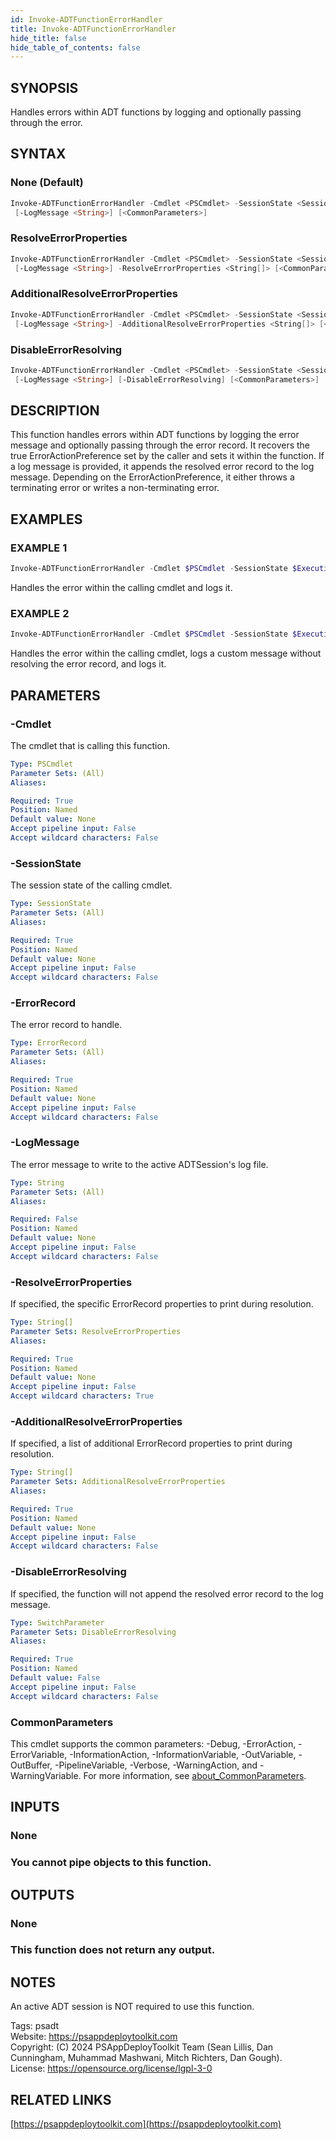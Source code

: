 ```yaml
---
id: Invoke-ADTFunctionErrorHandler
title: Invoke-ADTFunctionErrorHandler
hide_title: false
hide_table_of_contents: false
---
```


## SYNOPSIS

Handles errors within ADT functions by logging and optionally passing through the error.

## SYNTAX

### None (Default)

```powershell
Invoke-ADTFunctionErrorHandler -Cmdlet <PSCmdlet> -SessionState <SessionState> -ErrorRecord <ErrorRecord>
 [-LogMessage <String>] [<CommonParameters>]
```

### ResolveErrorProperties

```powershell
Invoke-ADTFunctionErrorHandler -Cmdlet <PSCmdlet> -SessionState <SessionState> -ErrorRecord <ErrorRecord>
 [-LogMessage <String>] -ResolveErrorProperties <String[]> [<CommonParameters>]
```

### AdditionalResolveErrorProperties

```powershell
Invoke-ADTFunctionErrorHandler -Cmdlet <PSCmdlet> -SessionState <SessionState> -ErrorRecord <ErrorRecord>
 [-LogMessage <String>] -AdditionalResolveErrorProperties <String[]> [<CommonParameters>]
```

### DisableErrorResolving

```powershell
Invoke-ADTFunctionErrorHandler -Cmdlet <PSCmdlet> -SessionState <SessionState> -ErrorRecord <ErrorRecord>
 [-LogMessage <String>] [-DisableErrorResolving] [<CommonParameters>]
```

## DESCRIPTION

This function handles errors within ADT functions by logging the error message and optionally passing through the error record.
It recovers the true ErrorActionPreference set by the caller and sets it within the function.
If a log message is provided, it appends the resolved error record to the log message.
Depending on the ErrorActionPreference, it either throws a terminating error or writes a non-terminating error.

## EXAMPLES

### EXAMPLE 1

```powershell
Invoke-ADTFunctionErrorHandler -Cmdlet $PSCmdlet -SessionState $ExecutionContext.SessionState -ErrorRecord $_
```

Handles the error within the calling cmdlet and logs it.

### EXAMPLE 2

```powershell
Invoke-ADTFunctionErrorHandler -Cmdlet $PSCmdlet -SessionState $ExecutionContext.SessionState -ErrorRecord $_ -LogMessage "An error occurred" -DisableErrorResolving
```

Handles the error within the calling cmdlet, logs a custom message without resolving the error record, and logs it.

## PARAMETERS

### -Cmdlet

The cmdlet that is calling this function.

```yaml
Type: PSCmdlet
Parameter Sets: (All)
Aliases:

Required: True
Position: Named
Default value: None
Accept pipeline input: False
Accept wildcard characters: False
```

### -SessionState

The session state of the calling cmdlet.

```yaml
Type: SessionState
Parameter Sets: (All)
Aliases:

Required: True
Position: Named
Default value: None
Accept pipeline input: False
Accept wildcard characters: False
```

### -ErrorRecord

The error record to handle.

```yaml
Type: ErrorRecord
Parameter Sets: (All)
Aliases:

Required: True
Position: Named
Default value: None
Accept pipeline input: False
Accept wildcard characters: False
```

### -LogMessage

The error message to write to the active ADTSession's log file.

```yaml
Type: String
Parameter Sets: (All)
Aliases:

Required: False
Position: Named
Default value: None
Accept pipeline input: False
Accept wildcard characters: False
```

### -ResolveErrorProperties

If specified, the specific ErrorRecord properties to print during resolution.

```yaml
Type: String[]
Parameter Sets: ResolveErrorProperties
Aliases:

Required: True
Position: Named
Default value: None
Accept pipeline input: False
Accept wildcard characters: True
```

### -AdditionalResolveErrorProperties

If specified, a list of additional ErrorRecord properties to print during resolution.

```yaml
Type: String[]
Parameter Sets: AdditionalResolveErrorProperties
Aliases:

Required: True
Position: Named
Default value: None
Accept pipeline input: False
Accept wildcard characters: False
```

### -DisableErrorResolving

If specified, the function will not append the resolved error record to the log message.

```yaml
Type: SwitchParameter
Parameter Sets: DisableErrorResolving
Aliases:

Required: True
Position: Named
Default value: False
Accept pipeline input: False
Accept wildcard characters: False
```

### CommonParameters

This cmdlet supports the common parameters: -Debug, -ErrorAction, -ErrorVariable, -InformationAction, -InformationVariable, -OutVariable, -OutBuffer, -PipelineVariable, -Verbose, -WarningAction, and -WarningVariable. For more information, see [about_CommonParameters](http://go.microsoft.com/fwlink/?LinkID=113216).

## INPUTS

### None

### You cannot pipe objects to this function.
## OUTPUTS

### None

### This function does not return any output.
## NOTES
An active ADT session is NOT required to use this function.

Tags: psadt<br />
Website: https://psappdeploytoolkit.com<br />
Copyright: (C) 2024 PSAppDeployToolkit Team (Sean Lillis, Dan Cunningham, Muhammad Mashwani, Mitch Richters, Dan Gough).<br />
License: https://opensource.org/license/lgpl-3-0

## RELATED LINKS

[https://psappdeploytoolkit.com](https://psappdeploytoolkit.com)
